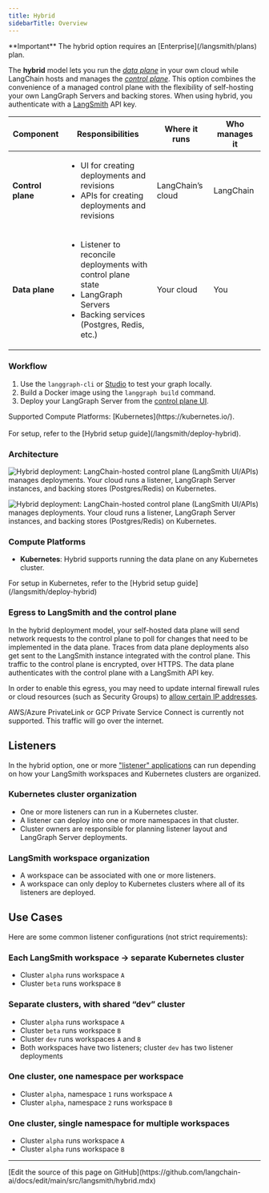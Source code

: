 ```yaml
---
title: Hybrid
sidebarTitle: Overview
---
```


<Info>
**Important**
The hybrid option requires an [Enterprise](/langsmith/plans) plan.
</Info>

The **hybrid** model lets you run the [_data plane_](/langsmith/data-plane) in your own cloud while LangChain hosts and manages the [_control plane_](/langsmith/control-plane). This option combines the convenience of a managed control plane with the flexibility of self-hosting your own LangGraph Servers and backing stores. When using hybrid, you authenticate with a [LangSmith](https://smith.langchain.com/) API key.

| Component      | Responsibilities | Where it runs | Who manages it |
|----------------|------------------|---------------|----------------|
| **Control plane** | <ul><li>UI for creating deployments and revisions</li><li>APIs for creating deployments and revisions</li></ul> | LangChain’s cloud | LangChain |
| **Data plane** | <ul><li>Listener to reconcile deployments with control plane state</li><li>LangGraph Servers</li><li>Backing services (Postgres, Redis, etc.)</li></ul> | Your cloud | You |

### Workflow

1. Use the `langgraph-cli` or [Studio](/langsmith/studio) to test your graph locally.
2. Build a Docker image using the `langgraph build` command.
3. Deploy your LangGraph Server from the [control plane UI](/langsmith/control-plane#control-plane-ui).

<Note>
Supported Compute Platforms: [Kubernetes](https://kubernetes.io/).<br></br>
For setup, refer to the [Hybrid setup guide](/langsmith/deploy-hybrid).
</Note>

### Architecture

<img
    className="block dark:hidden"
    src="/langsmith/images/hybrid-with-deployment-light.png"
    alt="Hybrid deployment: LangChain-hosted control plane (LangSmith UI/APIs) manages deployments. Your cloud runs a listener, LangGraph Server instances, and backing stores (Postgres/Redis) on Kubernetes."
/>

<img
    className="hidden dark:block"
    src="/langsmith/images/hybrid-with-deployment-dark.png"
    alt="Hybrid deployment: LangChain-hosted control plane (LangSmith UI/APIs) manages deployments. Your cloud runs a listener, LangGraph Server instances, and backing stores (Postgres/Redis) on Kubernetes."
/>

### Compute Platforms

- **Kubernetes**: Hybrid supports running the data plane on any Kubernetes cluster.

<Tip>
For setup in Kubernetes, refer to the [Hybrid setup guide](/langsmith/deploy-hybrid)
</Tip>

### Egress to LangSmith and the control plane

In the hybrid deployment model, your self-hosted data plane will send network requests to the control plane to poll for changes that need to be implemented in the data plane. Traces from data plane deployments also get sent to the LangSmith instance integrated with the control plane. This traffic to the control plane is encrypted, over HTTPS. The data plane authenticates with the control plane with a LangSmith API key.

In order to enable this egress, you may need to update internal firewall rules or cloud resources (such as Security Groups) to [allow certain IP addresses](/langsmith/cloud-architecture-and-scalability#ingress-into-langchain-saas).

<Warning>
AWS/Azure PrivateLink or GCP Private Service Connect is currently not supported. This traffic will go over the internet.
</Warning>

## Listeners

In the hybrid option, one or more ["listener" applications](/langsmith/data-plane#listener-application) can run depending on how your LangSmith workspaces and Kubernetes clusters are organized.

### Kubernetes cluster organization
- One or more listeners can run in a Kubernetes cluster.
- A listener can deploy into one or more namespaces in that cluster.
- Cluster owners are responsible for planning listener layout and LangGraph Server deployments.

### LangSmith workspace organization
- A workspace can be associated with one or more listeners.
- A workspace can only deploy to Kubernetes clusters where all of its listeners are deployed.

## Use Cases

Here are some common listener configurations (not strict requirements):

### Each LangSmith workspace → separate Kubernetes cluster
- Cluster `alpha` runs workspace `A`
- Cluster `beta` runs workspace `B`

### Separate clusters, with shared “dev” cluster
- Cluster `alpha` runs workspace `A`
- Cluster `beta` runs workspace `B`
- Cluster `dev` runs workspaces `A` and `B`
- Both workspaces have two listeners; cluster `dev` has two listener deployments

### One cluster, one namespace per workspace
- Cluster `alpha`, namespace `1` runs workspace `A`
- Cluster `alpha`, namespace `2` runs workspace `B`

### One cluster, single namespace for multiple workspaces
- Cluster `alpha` runs workspace `A`
- Cluster `alpha` runs workspace `B`

---

<Callout icon="pen-to-square" iconType="regular">
  [Edit the source of this page on GitHub](https://github.com/langchain-ai/docs/edit/main/src/langsmith/hybrid.mdx)
</Callout>
